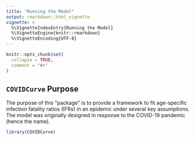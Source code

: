 ```yaml
---
title: "Running the Model"
output: rmarkdown::html_vignette
vignette: >
  %\VignetteIndexEntry{Running the Model}
  %\VignetteEngine{knitr::rmarkdown}
  %\VignetteEncoding{UTF-8}
---
```


```r
knitr::opts_chunk$set(
  collapse = TRUE,
  comment = "#>"
)
```

## `COVIDCurve` Purpose
The purpose of this "package" is to provide a framework to fit age-specific infection fatality ratios (IFRs) in an epidemic under several key assumptions. The model was originally designed in response to the COVID-19 pandemic (hence the name). 

```r
library(COVIDCurve)
```
  
